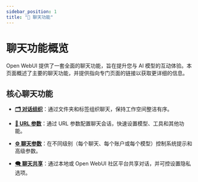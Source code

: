 ```yaml
---
sidebar_position: 1
title: "💬 聊天功能"
---
```


# 聊天功能概览

Open WebUI 提供了一套全面的聊天功能，旨在提升您与 AI 模型的互动体验。本页面概述了主要的聊天功能，并提供指向专门页面的链接以获取更详细的信息。

## 核心聊天功能

- **[🗂️ 对话组织](./conversation-organization.md)**：通过文件夹和标签组织聊天，保持工作空间整洁有序。

- **[🔗 URL 参数](./url-params.md)**：通过 URL 参数配置聊天会话，快速设置模型、工具和其他功能。

- **[⚙️ 聊天参数](./chat-params.md)**：在不同级别（每个聊天、每个账户或每个模型）控制系统提示和高级参数。

- **[🗨️ 聊天共享](./chatshare.md)**：通过本地或 Open WebUI 社区平台共享对话，并可控设置隐私选项。
